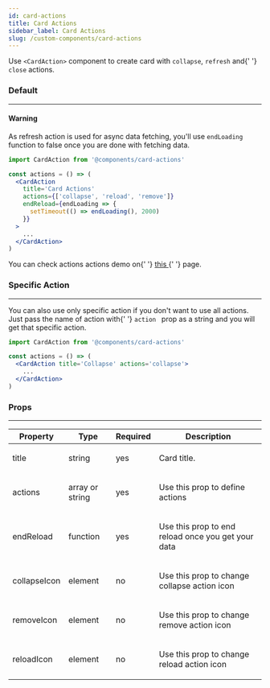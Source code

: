 ```yaml
---
id: card-actions
title: Card Actions
sidebar_label: Card Actions
slug: /custom-components/card-actions
---
```



<p>
  Use <code>&lt;CardAction&gt;</code> component to create card with <code>collapse</code>, <code>refresh</code> and{' '}
  <code>close</code> actions.
</p>

### Default

---

<Alert className='my-4' color='warning'>
  <h4 className='alert-heading'>Warning</h4>
  <div className='alert-body'>
    As refresh action is used for async data fetching, you'll use <code>endLoading</code> function to false once you are
    done with fetching data.
  </div>
</Alert>

```jsx
import CardAction from '@components/card-actions'

const actions = () => (
  <CardAction
    title='Card Actions'
    actions={['collapse', 'reload', 'remove']}
    endReload={endLoading => {
      setTimeout(() => endLoading(), 2000)
    }}
  >
    ...
  </CardAction>
)
```

<p className='my-4'>
  You can check actions actions demo on{' '}
  <a href='https://pixinvent.com/demo/vuexy-react-admin-dashboard-template/demo-1/cards/action' target='_blank'>
    this
  </a>{' '}
  page.
</p>

### Specific Action

---

<p>
  You can also use only specific action if you don't want to use all actions. Just pass the name of action with{' '}
  <code>action </code>
  prop as a string and you will get that specific action.
</p>

```jsx
import CardAction from '@components/card-actions'

const actions = () => (
  <CardAction title='Collapse' actions='collapse'>
    ...
  </CardAction>
)
```

### Props

---

<Table responsive>
  <thead>
    <tr>
      <th>Property</th>
      <th>Type</th>
      <th>Required</th>
      <th>Description</th>
    </tr>
  </thead>
  <tbody>
    <tr>
      <td>title</td>
      <td>string</td>
      <td>yes</td>
      <td>
        <p className='mb-0'>Card title.</p>
      </td>
    </tr>
    <tr>
      <td>actions</td>
      <td>array or string</td>
      <td>yes</td>
      <td>
        <p className='mb-0'>Use this prop to define actions</p>
      </td>
    </tr>
    <tr>
      <td>endReload</td>
      <td>function</td>
      <td>yes</td>
      <td>
        <p className='mb-0'>Use this prop to end reload once you get your data</p>
      </td>
    </tr>
    <tr>
      <td>collapseIcon</td>
      <td>element</td>
      <td>no</td>
      <td>
        <p className='mb-0'>Use this prop to change collapse action icon</p>
      </td>
    </tr>
    <tr>
      <td>removeIcon</td>
      <td>element</td>
      <td>no</td>
      <td>
        <p className='mb-0'>Use this prop to change remove action icon</p>
      </td>
    </tr>
    <tr>
      <td>reloadIcon</td>
      <td>element</td>
      <td>no</td>
      <td>
        <p className='mb-0'>Use this prop to change reload action icon</p>
      </td>
    </tr>
  </tbody>
</Table>
